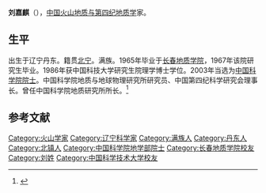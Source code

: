 
{{Expand|time=2012-03-29T01:52:22+00:00 }}
{{Infobox person
| 姓名     = 刘嘉麒
| 图像     = 
| 图像替代 = 
| 图像说明 = 
| 出生日期 = 1941年5月29日
| 出生地   = {{ROC}}[[遼寧省|遼寧省]][[丹東市|丹東市]]
| 死亡日期 = <!-- {{Death date and age|YYYY|MM|DD|YYYY|MM|DD}}（死亡在前，出生在后） -->
| 死亡地   = 
| 国籍       = {{PRC}}
| 籍贯       = 北宁
| 别名     = 
| 知名于   = 
| 职业     = [[火山地质与第四纪地质学|火山地质与第四纪地质学]]家
| 母校 = [[长春地质学院|长春地质学院]]
}}

'''刘嘉麒'''（{{bd|1941年|5月29日||}}），[[中国|中国]][[火山地质与第四纪地质学|火山地质与第四纪地质学]]家。

==生平==
出生于辽宁丹东。籍贯[[北宁|北宁]]。满族。1965年毕业于[[长春地质学院|长春地质学院]]，1967年该院研究生毕业。1986年获中国科技大学研究生院理学博士学位。2003年当选为[[中国科学院院士|中国科学院院士]]。中国科学院地质与地球物理研究所研究员、中国第四纪科学研究会理事长。曾任中国科学院地质研究所所长。<ref>{{Cite web |url=http://sourcedb.cas.cn/sourcedb_ad_cas/zw2/ysxx/dxb/ |title=中国科学院学部与院士·院士信息·地学部·刘嘉麒 |accessdate=2012-03-28 |archive-date=2012-04-26 |archive-url=https://web.archive.org/web/20120426134225/http://sourcedb.cas.cn/sourcedb_ad_cas/zw2/ysxx/dxb/ |dead-url=yes }}</ref>

==参考文献==
{{reflist}}

{{中国科学院地学部院士}}

{{中国科学家小作品}}
{{Authority control}}
{{DEFAULTSORT:L}}
[[Category:火山学家|Category:火山学家]]
[[Category:辽宁科学家|Category:辽宁科学家]]
[[Category:满族人|Category:满族人]]
[[Category:丹东人|Category:丹东人]]
[[Category:北镇人|Category:北镇人]]
[[Category:中国科学院地学部院士|Category:中国科学院地学部院士]]
[[Category:长春地质学院校友|Category:长春地质学院校友]]
[[Category:刘姓|Category:刘姓]]
[[Category:中国科学技术大学校友|Category:中国科学技术大学校友]]